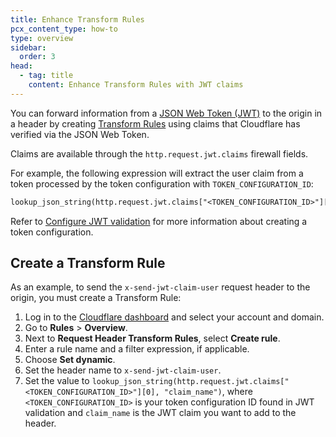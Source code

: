 ```yaml
---
title: Enhance Transform Rules
pcx_content_type: how-to
type: overview
sidebar:
  order: 3
head:
  - tag: title
    content: Enhance Transform Rules with JWT claims
---
```


You can forward information from a [JSON Web Token (JWT)](/api-shield/security/jwt-validation/) to the origin in a header by creating [Transform Rules](/rules/transform/) using claims that Cloudflare has verified via the JSON Web Token.

Claims are available through the `http.request.jwt.claims` firewall fields.

For example, the following expression will extract the user claim from a token processed by the token configuration with `TOKEN_CONFIGURATION_ID`:

```txt
lookup_json_string(http.request.jwt.claims["<TOKEN_CONFIGURATION_ID>"][0], "claim_name")
```

Refer to [Configure JWT validation](/api-shield/security/jwt-validation/configure/) for more information about creating a token configuration.

## Create a Transform Rule

As an example, to send the `x-send-jwt-claim-user` request header to the origin, you must create a Transform Rule:

1. Log in to the [Cloudflare dashboard](https://dash.cloudflare.com/) and select your account and domain.
2. Go to **Rules** > **Overview**.
3. Next to **Request Header Transform Rules**, select **Create rule**.
4. Enter a rule name and a filter expression, if applicable.
5. Choose **Set dynamic**.
6. Set the header name to `x-send-jwt-claim-user`.
7. Set the value to `lookup_json_string(http.request.jwt.claims["<TOKEN_CONFIGURATION_ID>"][0], "claim_name")`, where `<TOKEN_CONFIGURATION_ID>` is your token configuration ID found in JWT validation and `claim_name` is the JWT claim you want to add to the header.
